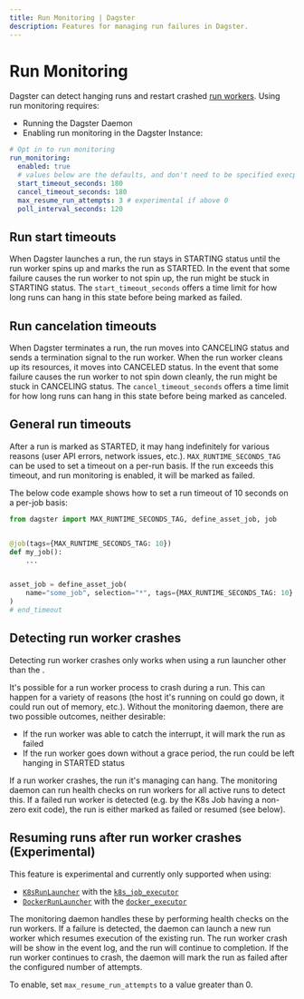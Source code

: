 ```yaml
---
title: Run Monitoring | Dagster
description: Features for managing run failures in Dagster.
---
```


# Run Monitoring

Dagster can detect hanging runs and restart crashed [run workers](/deployment/overview#job-execution-flow). Using run monitoring requires:

- Running the Dagster Daemon
- Enabling run monitoring in the Dagster Instance:

```yaml file=/deploying/dagster_instance/dagster.yaml startafter=start_run_monitoring endbefore=end_run_monitoring
# Opt in to run monitoring
run_monitoring:
  enabled: true
  # values below are the defaults, and don't need to be specified execpt to override them
  start_timeout_seconds: 180
  cancel_timeout_seconds: 180
  max_resume_run_attempts: 3 # experimental if above 0
  poll_interval_seconds: 120
```

## Run start timeouts

When Dagster launches a run, the run stays in STARTING status until the run worker spins up and marks the run as STARTED. In the event that some failure causes the run worker to not spin up, the run might be stuck in STARTING status. The `start_timeout_seconds` offers a time limit for how long runs can hang in this state before being marked as failed.

## Run cancelation timeouts

When Dagster terminates a run, the run moves into CANCELING status and sends a termination signal to the run worker. When the run worker cleans up its resources, it moves into CANCELED status. In the event that some failure causes the run worker to not spin down cleanly, the run might be stuck in CANCELING status. The `cancel_timeout_seconds` offers a time limit for how long runs can hang in this state before being marked as canceled.

## General run timeouts

After a run is marked as STARTED, it may hang indefinitely for various reasons (user API errors, network issues, etc.). `MAX_RUNTIME_SECONDS_TAG` can be used to set a timeout on a per-run basis. If the run exceeds this timeout, and run monitoring is enabled, it will be marked as failed.

The below code example shows how to set a run timeout of 10 seconds on a per-job basis:

```python file=/deploying/monitoring_daemon/run_timeouts.py startafter=start_timeout
from dagster import MAX_RUNTIME_SECONDS_TAG, define_asset_job, job


@job(tags={MAX_RUNTIME_SECONDS_TAG: 10})
def my_job():
    ...


asset_job = define_asset_job(
    name="some_job", selection="*", tags={MAX_RUNTIME_SECONDS_TAG: 10}
)
# end_timeout
```

## Detecting run worker crashes

<Note>
  Detecting run worker crashes only works when using a run launcher other than
  the <PyObject object="DefaultRunLauncher" />.
</Note>

It's possible for a run worker process to crash during a run. This can happen for a variety of reasons (the host it's running on could go down, it could run out of memory, etc.). Without the monitoring daemon, there are two possible outcomes, neither desirable:

- If the run worker was able to catch the interrupt, it will mark the run as failed
- If the run worker goes down without a grace period, the run could be left hanging in STARTED status

If a run worker crashes, the run it's managing can hang. The monitoring daemon can run health checks on run workers for all active runs to detect this. If a failed run worker is detected (e.g. by the K8s Job having a non-zero exit code), the run is either marked as failed or resumed (see below).

## Resuming runs after run worker crashes (Experimental)

This feature is experimental and currently only supported when using:

- [`K8sRunLauncher`](/\_apidocs/libraries/dagster-k8s#dagster_k8s.K8sRunLauncher) with the [`k8s_job_executor`](https://docs.dagster.io/\_apidocs/libraries/dagster-k8s#dagster_k8s.k8s_job_executor)
- [`DockerRunLauncher`](/\_apidocs/libraries/dagster-docker#dagster_docker.DockerRunLauncher) with the [`docker_executor`](https://docs.dagster.io/\_apidocs/libraries/dagster-docker#dagster_docker.docker_executor)

The monitoring daemon handles these by performing health checks on the run workers. If a failure is detected, the daemon can launch a new run worker which resumes execution of the existing run. The run worker crash will be show in the event log, and the run will continue to completion. If the run worker continues to crash, the daemon will mark the run as failed after the configured number of attempts.

To enable, set `max_resume_run_attempts` to a value greater than 0.
